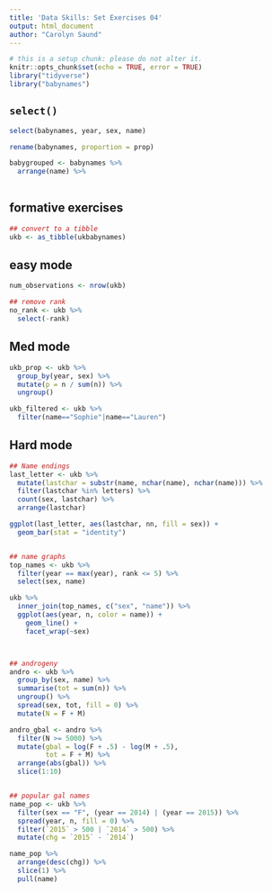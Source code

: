 ```yaml
---
title: 'Data Skills: Set Exercises 04'
output: html_document
author: "Carolyn Saund"
---
```


```r
# this is a setup chunk: please do not alter it.
knitr::opts_chunk$set(echo = TRUE, error = TRUE)
library("tidyverse")
library("babynames")
```


## `select()`
```r
select(babynames, year, sex, name)

rename(babynames, proportion = prop)

babygrouped <- babynames %>%
  arrange(name) %>%
  
```



## formative exercises

```r
## convert to a tibble
ukb <- as_tibble(ukbabynames)

```

## easy mode
```r
num_observations <- nrow(ukb)

## remove rank
no_rank <- ukb %>%
  select(-rank)


```
## Med mode
```r
ukb_prop <- ukb %>%
  group_by(year, sex) %>%
  mutate(p = n / sum(n)) %>%
  ungroup()
```


```r
ukb_filtered <- ukb %>%
  filter(name=="Sophie"|name=="Lauren")
```



## Hard mode
```r

## Name endings
last_letter <- ukb %>%
  mutate(lastchar = substr(name, nchar(name), nchar(name))) %>%
  filter(lastchar %in% letters) %>%
  count(sex, lastchar) %>%
  arrange(lastchar)

ggplot(last_letter, aes(lastchar, nn, fill = sex)) +
  geom_bar(stat = "identity")


## name graphs
top_names <- ukb %>%
  filter(year == max(year), rank <= 5) %>%
  select(sex, name)

ukb %>%
  inner_join(top_names, c("sex", "name")) %>%
  ggplot(aes(year, n, color = name)) +
    geom_line() +
    facet_wrap(~sex)



## androgeny
andro <- ukb %>%
  group_by(sex, name) %>%
  summarise(tot = sum(n)) %>%
  ungroup() %>%
  spread(sex, tot, fill = 0) %>%
  mutate(N = F + M)

andro_gbal <- andro %>%
  filter(N >= 5000) %>%
  mutate(gbal = log(F + .5) - log(M + .5),
         tot = F + M) %>%
  arrange(abs(gbal)) %>%
  slice(1:10)


## popular gal names
name_pop <- ukb %>%
  filter(sex == "F", (year == 2014) | (year == 2015)) %>%
  spread(year, n, fill = 0) %>%
  filter(`2015` > 500 | `2014` > 500) %>%
  mutate(chg = `2015` - `2014`)

name_pop %>%
  arrange(desc(chg)) %>%
  slice(1) %>%
  pull(name)
```


